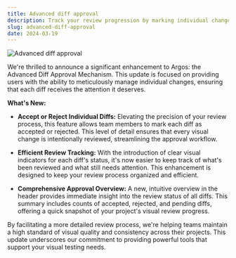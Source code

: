 ```yaml
---
title: Advanced diff approval
description: Track your review progression by marking individual changes as accepted or rejected.
slug: advanced-diff-approval
date: 2024-03-19
---
```


![Advanced diff approval](/assets/changelogs/advanced-diff-approval/advanced-diff-approval.png)

We're thrilled to announce a significant enhancement to Argos: the Advanced Diff Approval Mechanism. This update is focused on providing users with the ability to meticulously manage individual changes, ensuring that each diff receives the attention it deserves.

**What's New:**

- **Accept or Reject Individual Diffs:** Elevating the precision of your review process, this feature allows team members to mark each diff as accepted or rejected. This level of detail ensures that every visual change is intentionally reviewed, streamlining the approval workflow.

- **Efficient Review Tracking:** With the introduction of clear visual indicators for each diff's status, it's now easier to keep track of what's been reviewed and what still needs attention. This enhancement is designed to keep your review process organized and efficient.

- **Comprehensive Approval Overview:** A new, intuitive overview in the header provides immediate insight into the review status of all diffs. This summary includes counts of accepted, rejected, and pending diffs, offering a quick snapshot of your project's visual review progress.

By facilitating a more detailed review process, we're helping teams maintain a high standard of visual quality and consistency across their projects. This update underscores our commitment to providing powerful tools that support your visual testing needs.
